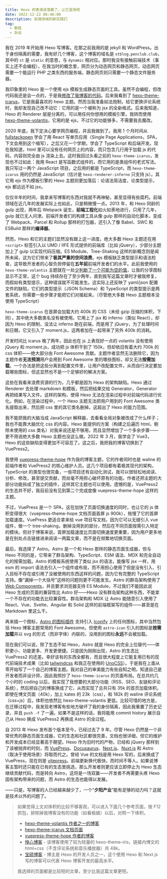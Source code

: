 ```yaml
---
title: Hexo 的表演该落幕了，让它退场吧
date: 2022-12-22 06:46:00
description: 前端领域的新实践们
tag:
  - 教程
  - 杂谈
---
```



我在 2019 年开始用 Hexo 写博客。在那之前我用的是 jekyll 和 WordPress。出于身份隔离的需要，我有好几个博客，这个博客的域名是 `stblog.penclub.club`，其中的 `st` 是 `static` 的意思，与 `dynamic` 相对应。那时我没有接触前端技术（事实上还不会编程），在我当时的概念里，网页分为动态网页和静态网页，动态网页需要一个能运行 PHP 之类东西的服务端，静态网页则只需要一个静态文件服务器。

我印象里的 Hexo 是一个使用 ejs 模板生成静态页面的工具。虽然不会编程，但改代码我还是会一点的，于是我[修改了我博客的代码](/posts/Sakura/)。后来我看到了 [hexo-theme-icarus](https://github.com/ppoffice/hexo-theme-icarus)，它是我最喜欢的 hexo 主题。然而当我准备如法炮制，给它更换评论系统时，我却发现自己改不动它：它用的是一个被称为 jsx 的全新格式。后来我知道，Hexo 的 Renderer 层是分离的，可以用任何你想用的模板引擎。我转而使用 [hexo-theme-volantis](https://github.com/volantis-x/hexo-theme-volantis)，它用的是 ejs，不过它的功能够多，不需要我去魔改。

2020 年底，我下定决心要学网页编程，并且我做到了。我用 1 个月时间从 [fullstackopen](https://fullstackopen.com/zh/) 学会了用 React 写单页应用（Single Page Applications，SPA，下文会用到这个缩写），之后又花一个学期，学会了 TypeScript 和后端开发。现在我知道，html 里可以没有任何网页上的内容，而只包含几行用于加载 js 的代码，内容则完全由 js 渲染上去。这时我回过头看之前的 `hexo-theme-icarus`，发现也不过如此：我用 React 是写函数式组件的，而它用的是类组件的老式写法。我只写过一两个 JavaScript 项目，之后用的都是 TypeScript，而 `hexo-theme-icarus` 用的仍然是 JavaScript（估计是 `hexo-renderer-inferno` 只支持 js）。其它用 ejs 作为模板引擎的 Hexo 主题则更加落后：论语法简洁度，论类型提示，ejs 都远远不如 jsx。

仅仅半年的时间，我拿来写博客的东西对我就不再神秘，甚至显得有些腐朽。前端领域在近几年的发展实际上也如此，只是稍微慢一点。2013 年，和 Hexo 同龄的 gulp 出现，两年后 Webpack 诞生，**前端工程化**如火如荼地进行，只用了几年，gulp 就已无人问津。前端开发者们的构建工具从像 gulp 那样的自动化脚本，变成了 Webpack、Parcel 和 Rollup 那样的打包器，还引入了像 Babel、SWC 和 ESBuild 那样的**编译器**。

然而，Hexo 和它的主题们显然没有跟上这一进度。绝大多数 Hexo 主题还在用 `<script>` 标签引入以 UMD / IIFE 形式提供的前端库（比如 jQuery），少部分主题加上了 gulp 以实现代码压缩。ES Module、Tree-Shaking 这样的新概念则是闻所未闻，这为它们带来了**极其严重的空间浪费**。ejs 模板缺乏类型提示和语法检查，这导致开发者的心智负担停留在**五年前**前端开发者们的水平。此前我使用的 `hexo-theme-volantis` 主题就在一处[少判断了一个可能为空的值](https://github.com/volantis-x/hexo-theme-volantis/pull/840/commits/9c31e498a550a6ce10183bb0599fd7dd57a318aa)，让我的分享图标显示不正常，这个 bug 持续存在了至少两年，直到我写这篇文章时才被我修复，而假如有类型提示，这种错误就不可能发生。这实际上还反映了 yaml/json 配置文件的缺陷，它们的类型提示（JSON Schema）和 TypeScript 的类型提示是两套系统，你需要一些步骤才能把它们对接起来。（尽管绝大多数 Hexo 主题根本没使用 TypeScript）

`hexo-theme-icarus` 在首屏会加载大约 400k 的 CSS（未经 gzip 压缩的体积，下同），其中绝大多数类名没有被使用。它用上了 jsx 和 inferno（类似 React），却因为 Hexo 的限制，没法让 inferno 跑在前端，而是用了 jQuery，为了处理时间和日期，它又引入了 moment.js，这两者加在一起带来了另外 400k 的消耗。

开发时间比 icarus 晚了两年，因此也在 js 上表现好一点的 volantis 没有使用 jQuery 和 moment.js，成功把 js 体积干到了 150k，但却依旧有着大约 700k 的 css 体积——绝大部分由 Font Awesome 贡献。主题作者显然无法删除它，因为主题作者**无法预测**用户会用到 Font Awesome 里的哪些图标，却又无法**按需加载**。一个办法是把这些分离到配置文件里，让用户改配置文件，从而自行决定要加载哪些图标，但这显然也不是一个足够好的解决方案。

这些在我看来浪费资源的行为，几乎都是因为 Hexo 的架构缺陷。Hexo 通过 Renderer 去处理 markdown 和模板，然后把结果交给 Generator，Generator 再把结果写入文件。这样的架构，使得 Hexo 无法在渲染过程中对前端代码进行优化。例如，在渲染过程中，一个 Hexo 主题无法把用户用到的 Font Awesome 类名提取出来，然后把 css 里的其它类名删掉。这超出了 Hexo 的能力范围。

我不能把我的大脑当成 JavaScript 解释器，去看看全局对象被改成了什么样子；我也不能靠大脑优化 css 的内容。Hexo 能提供的方案（构建之后遍历 html，剔除未使用的 css 类名）对我来说还是不够用，而且显然增加了一个多余步骤——更不用说绝大多数 Hexo 主题也没这么做。2022 年 3 月，我学会了 Vue3，Hexo 的这些缺陷变得更加不可容忍了。这之后，我把我的博客切换到了 VuePress2。

我使用 [vuepress-theme-hope](https://github.com/vuepress-theme-hope/vuepress-theme-hope) 作为我的博客主题，它的作者同时也是 waline 的前端作者和 VuePress2 的核心维护人员。这几个项目都有着极其现代的架构，TypeScript 的类型也很完备，一些项目还有自动化测试，我可以很轻松地阅读、分析、修改，甚至提交贡献，而丝毫不用担心破坏原有的功能。作者还把主题的大部分功能拆成了独立的插件，这样其它主题也可以使用。遗憾的是，VuePress2 的生态并不好，我目前没有见到第二个完成度像 vuepress-theme-hope 这样的主题。

不过，VuePress 是一个 SPA，这在加快了页面切换速度的同时，也让它的 js 体积变得很大（vuepress-theme-hope 文档页面首屏 js 900k），拖慢了它的首屏加载速度。VuePress 更适合拿来给 vue 项目写文档，因为它可以无缝引入 vue 组件，做一个 tree-shaking，删掉没用到的部分，然后在不同页面按需引入特定的模块。但对于博客来说，首屏加载速度比页面切换速度更重要，因为用户更多地是在别处点击链接进来阅读一两篇文章，而不是在频繁地切换页面。

最后，我选择了 Astro。Astro 是一个和 Hexo 那样的静态页面生成器，但与 Hexo 不同的是，它带来了群岛架构、TypeScript、ESM 语法、MDX 和完全自动化的按需加载。Astro 的模板系统使用了类似 jsx 的语法，能像写 jsx 一样，用 esm 的 import 语法去引入一个组件或布局，而不用担心使用了但是没有引入、引入目标不存在或引用了没被使用的东西这样的问题，因为它有完整的 TypeScript 支持。像“漏掉一个大括号”这样的问题则更不可能发生。Astro 的群岛架构使用了 [Web Components](https://developer.mozilla.org/zh-CN/docs/Web/Web_Components)，并且要求浏览器支持 ES Module，不过我们不能因此说 Hexo 生成的页面的兼容性比 Astro 好——Hexo 没有群岛架构这种东西，不能拿一个不存在的功能去比较兼容性。群岛架构和 MDX 让 Astro 能随意引入使用了 React、Vue、Svelte、Angular 和 Solid 这样的前端框架写的组件——甚至是在 Markdown 里这么干。

<ShowCase client:load />

再来插一个图标<Icon name="fa:github" size={16} class="inline-block" />，[Astro 的图标插件](https://github.com/natemoo-re/astro-icon) 支持引入 [Iconify](https://iconify.design/) 上的任何图标，其中当然包括 Hexo 博客主题常用的 Font Awesome。但使用 `astro-icon` 引入的图标是**按需加载**并以 svg 的形式（而非字体）内联的，没用到的图标**永远**不会被加载。

现在我们可以说，除了生态不如 Hexo，Astro 就是 Hexo 的完全上位替代——体积更小、功能更多、开发更便捷。只是因为刚刚出现，Astro 的生态比 VuePress2 的还差。幸好该有的东西全都有，而且很大程度上它能复用已有的现代前端技术成果（比如 [tailwindcss](https://tailwindcss.com) 和我正在使用的 [UnoCSS](https://github.com/unocss/unocss)）。于是我在上面从零开始写了一个自己的博客主题。我对自己的审美能力有些自知之明，知道自己是开发者而非设计师，因此我照抄了 `hexo-theme-icarus` 的页面布局。在总共约几个小时的 coding 以后，我实现了我想要的大部分功能（RSS、SEO、友链和评论系统），然后把自己的博客换成了它，从而实现了总共只有 35k 的首页加载体积。即使在博文页面（40k），加上 katex 的 23k（css），和 182k 的 waline 评论系统（css+js）后，体积也依然比 hexo-theme-volantis 更低。比较可惜的地方是，在迁移过程中，我发现老博客有些地方破坏了我的身份隔离，因此我重置了历史记录，并且 `push -f` 了一遍。如果不是这样的话，我将能用 commit history 展示自己从 Hexo 换成 VuePress2 再换成 Astro 的全过程。

自 2013 年 Hexo 发布首个版本至今，已经过去了 9 年。尽管 Hexo 仍然是一个非常优秀的静态页面生成器，它的生态和社区都很完善，文档也很详细，但它的维护和开发成本已经显著高于期望。Hexo 作为旧时代的产物，已经和 jQuery 那样到了该被抛弃的时刻，而 [VuePress](https://github.com/vuepress/vuepress-next)、[Docusaurus](https://docusaurus.io/)、[Next.js](https://nextjs.org/)、[Nuxt.js](https://nuxt.com/) 和 Astro（取决于使用场景）将取而代之。曾经 Vue 的文档是用 Hexo 写的，后来换成了 VuePress，现在则是 [vitepress](https://vitepress.vuejs.org/)。前端更新换代极快，而时间不等人。如果说博客主暂时还只能在已有的生态里挑选，那么开发者则更应该立即停止为 Hexo 生态继续贡献代码，而是转向 Astro，这将是一场双赢——开发者不再需要头疼 Hexo 固有架构带来的问题，而 Astro 的生态也能得以发展。

——只是，写博客的人已经越来越少了，一个“**夕阳产业**”能有足够的动力吗？这就是技术以外的问题了。

> 如果觉得上文对体积的比较不够客观，可以进入下面几个参考页面，按 F12 抓包，排除掉我博客没有的功能（如看板娘）以后，对照一下体积。
>
> - [hexo-theme-volantis 作者之一的博客](https://blog.mhuig.top/p/2f345bb/)
> - [hexo-theme-icarus 文档页面](https://ppoffice.github.io/hexo-theme-icarus/uncategorized/upgrade-guide/)
> - [vuepress-theme-hope 作者的博客](https://mrhope.site/code/node-js/cjs.html)
> - [惶心博客](https://huangxin.dev/past-stories/life-shadows) - 该博客使用了较为轻量的 hexo-theme-iris，链接内博文的 html+css（不含评论系统和音乐播放器）共 48k。
> - [宝硕博客](https://blog.baoshuo.ren/post/oierdb-ng/) - 博主是 Hexo 的开发人员之一，这个使用 Hexo 和 Next.js 写的博客可以代表 Hexo 博客开发的最高水平。
>
> 我选择的页面都是比较短的文章，至少比我这篇文章更短。
